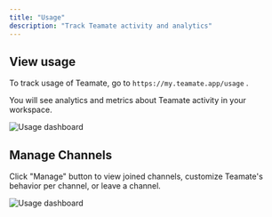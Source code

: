 ```yaml
---
title: "Usage"
description: "Track Teamate activity and analytics"
---
```


## View usage

To track usage of Teamate, go to `https://my.teamate.app/usage` .

You will see analytics and metrics about Teamate activity in your workspace.

![Usage dashboard](/images/usage_dashboard.png)

## Manage Channels

Click "Manage" button to view joined channels, customize Teamate's behavior per channel, or leave a channel.

![Usage dashboard](/images/manage_channels.png)